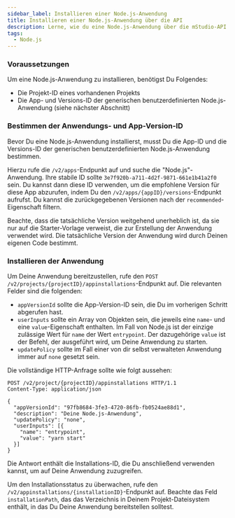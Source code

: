 ```yaml
---
sidebar_label: Installieren einer Node.js-Anwendung
title: Installieren einer Node.js-Anwendung über die API
description: Lerne, wie du eine Node.js-Anwendung über die mStudio-API installiert.
tags:
  - Node.js
---
```



### Voraussetzungen

Um eine Node.js-Anwendung zu installieren, benötigst Du Folgendes:

- Die Projekt-ID eines vorhandenen Projekts
- Die App- und Versions-ID der generischen benutzerdefinierten Node.js-Anwendung (siehe nächster Abschnitt)

### Bestimmen der Anwendungs- und App-Version-ID

Bevor Du eine Node.js-Anwendung installierst, musst Du die App-ID und die Versions-ID der generischen benutzerdefinierten Node.js-Anwendung bestimmen.

Hierzu rufe die `/v2/apps`-Endpunkt auf und suche die "Node.js"-Anwendung. Ihre stabile ID sollte `3e7f920b-a711-4d2f-9871-661e1b41a2f0` sein. Du kannst dann diese ID verwenden, um die empfohlene Version für diese App abzurufen, indem Du den `/v2/apps/{appID}/versions`-Endpunkt aufrufst. Du kannst die zurückgegebenen Versionen nach der `recommended`-Eigenschaft filtern.

Beachte, dass die tatsächliche Version weitgehend unerheblich ist, da sie nur auf die Starter-Vorlage verweist, die zur Erstellung der Anwendung verwendet wird. Die tatsächliche Version der Anwendung wird durch Deinen eigenen Code bestimmt.

### Installieren der Anwendung

Um Deine Anwendung bereitzustellen, rufe den `POST /v2/projects/{projectID}/appinstallations`-Endpunkt auf. Die relevanten Felder sind die folgenden:

- `appVersionId` sollte die App-Version-ID sein, die Du im vorherigen Schritt abgerufen hast.
- `userInputs` sollte ein Array von Objekten sein, die jeweils eine `name`- und eine `value`-Eigenschaft enthalten. Im Fall von Node.js ist der einzige zulässige Wert für `name` der Wert `entrypoint`. Der dazugehörige `value` ist der Befehl, der ausgeführt wird, um Deine Anwendung zu starten.
- `updatePolicy` sollte im Fall einer von dir selbst verwalteten Anwendung immer auf `none` gesetzt sein.

Die vollständige HTTP-Anfrage sollte wie folgt aussehen:

```http request
POST /v2/project/{projectID}/appinstallations HTTP/1.1
Content-Type: application/json

{
  "appVersionId": "97fb8684-3fe3-4720-86fb-fb0524ae88d1",
  "description": "Deine Node.js-Anwendung",
  "updatePolicy": "none",
  "userInputs": [{
    "name": "entrypoint",
    "value": "yarn start"
  }]
}
```

<OperationHint tag="App" operation="app-request-appinstallation" />

Die Antwort enthält die Installations-ID, die Du anschließend verwenden kannst, um auf Deine Anwendung zuzugreifen.

Um den Installationsstatus zu überwachen, rufe den `/v2/appinstallations/{installationID}`-Endpunkt auf. Beachte das Feld `installationPath`, das das Verzeichnis in Deinem Projekt-Dateisystem enthält, in das Du Deine Anwendung bereitstellen solltest.
